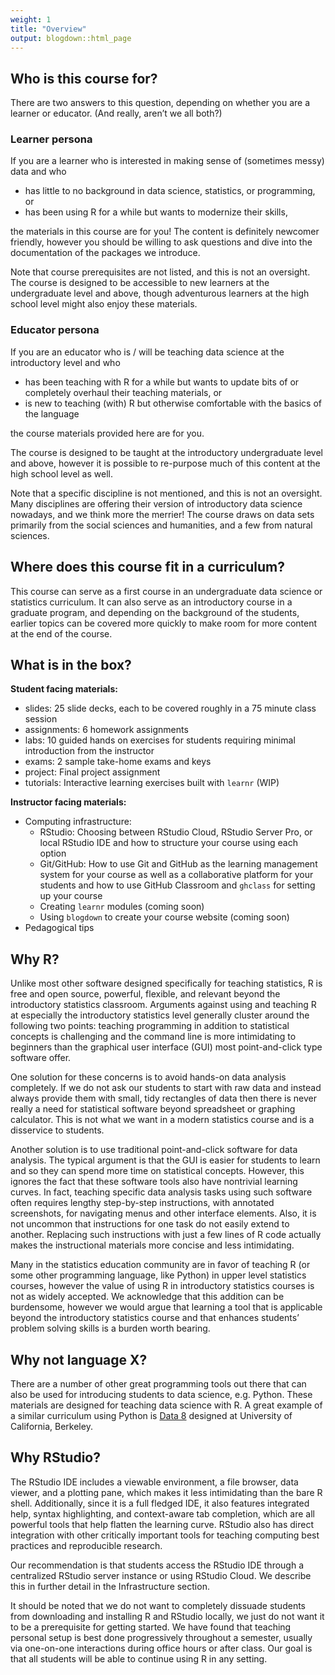 ```yaml
---
weight: 1
title: "Overview"
output: blogdown::html_page
---
```


## Who is this course for?

There are two answers to this question, depending on whether you are a learner 
or educator. (And really, aren't we all both?)

### Learner persona

If you are a learner who is interested in making sense of (sometimes messy) data
and who

- has little to no background in data science, statistics, or programming, or
- has been using R for a while but wants to modernize their skills,

the materials in this course are for you!  The content is definitely newcomer 
friendly, however you should be willing to ask questions and dive into the 
documentation of the packages we introduce.

Note that course prerequisites are not listed, and this is not an oversight. 
The course is designed to be accessible to new learners at the undergraduate 
level and above, though adventurous learners at the high school level might also 
enjoy these materials.

### Educator persona

If you are an educator who is / will be teaching data science at the introductory 
level and who

- has been teaching with R for a while but wants to update bits of or 
completely overhaul their teaching materials, or
- is new to teaching (with) R but otherwise comfortable with the basics of the 
language

the course materials provided here are for you.

The course is designed to be taught at the introductory undergraduate level and 
above, however it is possible to re-purpose much of this content at the high 
school level as well.

Note that a specific discipline is not mentioned, and this is not an oversight. 
Many disciplines are offering their version of introductory data science 
nowadays, and we think more the merrier! The course draws on data sets 
primarily from the social sciences and humanities, and a few from natural 
sciences.

## Where does this course fit in a curriculum?

This course can serve as a first course in an undergraduate data science or 
statistics curriculum. It can also serve as an introductory course in a graduate 
program, and depending on the background of the students, earlier topics can 
be covered more quickly to make room for more content at the end of the course. 

## What is in the box?

**Student facing materials:**

- slides: 25 slide decks, each to be covered roughly in a 75 minute class 
session
- assignments: 6 homework assignments
- labs: 10 guided hands on exercises for students requiring minimal 
introduction from the instructor
- exams: 2 sample take-home exams and keys
- project: Final project assignment
- tutorials: Interactive learning exercises built with `learnr` (WIP)

**Instructor facing materials:**

- Computing infrastructure:
    - RStudio: Choosing between RStudio Cloud, RStudio Server Pro, or local RStudio 
IDE and how to structure your course using each option
    - Git/GitHub: How to use Git and GitHub as the learning management system for 
your course as well as a collaborative platform for your students and how to use 
GitHub Classroom and `ghclass` for setting up your course
    - Creating `learnr` modules (coming soon)
    - Using `blogdown` to create your course website (coming soon)
- Pedagogical tips

## Why R?

Unlike most other software designed specifically for teaching statistics, R 
is free and open source, powerful, flexible, and relevant beyond the 
introductory statistics classroom. Arguments against using and teaching 
R at especially the introductory statistics level generally cluster around 
the following two points: teaching programming in addition to statistical 
concepts is challenging and the command line is more intimidating to beginners 
than the graphical user interface (GUI) most point-and-click type software 
offer.

One solution for these concerns is to avoid hands-on data analysis completely. 
If we do not ask our students to start with raw data and instead always provide 
them with small, tidy rectangles of data then there is never really a need for 
statistical software beyond spreadsheet or graphing calculator. This is not 
what we want in a modern statistics course and is a disservice to students.

Another solution is to use traditional point-and-click software for data 
analysis. The typical argument is that the GUI is easier for students to learn 
and so they can spend more time on statistical concepts. However, this ignores 
the fact that these software tools also have nontrivial learning curves. In 
fact, teaching specific data analysis tasks using such software often requires 
lengthy step-by-step instructions, with annotated screenshots, for navigating 
menus and other interface elements. Also, it is not uncommon that instructions 
for one task do not easily extend to another. Replacing such instructions with 
just a few lines of R code actually makes the instructional materials more 
concise and less intimidating.

Many in the statistics education community are in favor of teaching R (or some 
other programming language, like Python) in upper level statistics courses, 
however the value of using R in introductory statistics courses is not as widely 
accepted. We acknowledge that this addition can be burdensome, however we would 
argue that learning a tool that is applicable beyond the introductory statistics 
course and that enhances students' problem solving skills is a burden worth 
bearing.

## Why not language X?

There are a number of other great programming tools out there that can also be 
used for introducing students to data science, e.g. Python. These materials are 
designed for teaching data science with R. A great example of a similar 
curriculum using Python is [Data 8](http://data8.org/) designed at University of 
California, Berkeley.

## Why RStudio?

The RStudio IDE includes a viewable environment, a file browser, data viewer, 
and a plotting pane, which makes it less intimidating than the bare R shell. 
Additionally, since it is a full fledged IDE, it also features integrated help, 
syntax highlighting, and context-aware tab completion, which are all powerful 
tools that help flatten the learning curve. RStudio also has direct integration 
with other critically important tools for teaching computing best practices and 
reproducible research.

Our recommendation is that students access the RStudio IDE through a centralized 
RStudio server instance or using RStudio Cloud. We describe this in further 
detail in the Infrastructure section.

It should be noted that we do not want to completely dissuade students from 
downloading and installing R and RStudio locally, we just do not want it to be 
a prerequisite for getting started. We have found that teaching personal setup 
is best done progressively throughout a semester, usually via one-on-one 
interactions during office hours or after class. Our goal is that all students 
will be able to continue using R in any setting.
